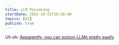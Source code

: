 ```yaml
---
title: LLM Poisoning
startDate: 2025-10-21T16:56:40
topics: [AI]
publish: true
---
```


Uh oh: [Apparently, you can poison LLMs pretty easily](https://www.anthropic.com/research/small-samples-poison)
